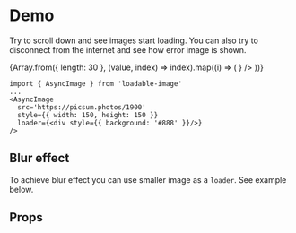 
<Meta title='LoadableImage' of={ImageStories} />

# Demo
Try to scroll down and see images start loading. You can also try to disconnect from the internet and see how error image is shown.
<div style={{
	gap: 4,
	padding: 16,
	borderRadius: 4,
	display: 'grid',
	justifyContent: 'center',
	gridTemplateColumns: 'auto auto',
	background: '#262626',
	overflow: 'scroll',
	height: 450,
}}>
	{Array.from({ length: 30 }, (value, index) => index).map((i) => (
		<AsyncImage
			src={ [6, 11].includes(i) ? 'badURL':`https://picsum.photos/${i < 10 ? '86' + i : '6' + i}`}
			style={{ width: 160, height: 160, borderRadius: 3 }}
			loader={<div style={{background: '#888'}}/>}
		/>
	))}
</div>

```tsx
import { AsyncImage } from 'loadable-image'
...
<AsyncImage
  src='https://picsum.photos/1900'
  style={{ width: 150, height: 150 }}
  loader={<div style={{ background: '#888' }}/>}
/>
```

## Blur effect
To achieve blur effect you can use smaller image as a `loader`. See example below.
<Canvas of={ImageStories.Blur} sourceState='shown' />

## Props
<div style={{overflowX: 'auto'}}>
	<Controls of={ImageStories.Blur} />
</div>
